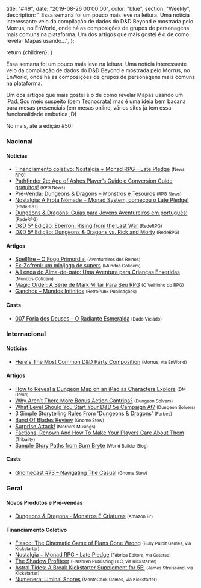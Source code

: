 
  title: "#49",
  date: "2019-08-26 00:00:00",
  color: "blue",
  section: "Weekly",
  description:
    "    Essa semana foi um pouco mais leve na leitura. Uma notícia interessante veio da compilação de dados do D&amp;D Beyond e mostrada pelo Morrus, no EnWorld, onde há as composições de grupos de personagens mais comuns na plataforma. Um dos artigos que mais gostei é o de como revelar Mapas usando...",
};

  return <InternalLayout meta={meta}>{children}</InternalLayout>;
}

Essa semana foi um pouco mais leve na leitura. Uma notícia interessante veio da compilação de dados do D&amp;D Beyond e mostrada pelo Morrus, no EnWorld, onde há as composições de grupos de personagens mais comuns na plataforma.

Um dos artigos que mais gostei é o de como revelar Mapas usando um iPad. Sou meio suspeito (bem Tecnocrata) mas é uma ideia bem bacana para mesas presenciais (em mesas online, vários sites já tem essa funcionalidade embutida ;D)

No mais, até a edição #50!

### Nacional

#### Notícias

- [Financiamento coletivo: Nostalgia + Monad RPG – Late Pledge] <small>(News RPG)</small>
- [Pathfinder 2e: Age of Ashes Player’s Guide e Conversion Guide gratuitos!] <small>(RPG News)</small>
- [Pré-Venda: Dungeons &amp; Dragons – Monstros e Tesouros] <small>(RPG News)</small>
- [Nostalgia: A Frota Nômade + Monad System, começou o Late Pledge!] <small>(RedeRPG)</small>
- [Dungeons &amp; Dragons: Guias para Jovens Aventureiros em português!] <small>(RedeRPG)</small>
- [D&amp;D 5ª Edição: Eberron: Rising from the Last War] <small>(RedeRPG)</small>
- [D&amp;D 5ª Edição: Dungeons &amp; Dragons vs. Rick and Morty] <small>(RedeRPG)</small>

#### Artigos

- [Spellfire – O Fogo Primordial] <small>(Aventureiros dos Reinos)</small>
- [Ex-Zofreni: um minijogo de supers] <small>(Mundos Colidem)</small>
- [A Lenda do Alma-de-gato: Uma Aventura para Crianças Enxeridas] <small>(Mundos Colidem)</small>
- [Magic Order: A Série de Mark Millar Para Seu RPG] <small>(O Velhinho do RPG)</small>
- [Ganchos – Mundos Infinitos] <small>(RetroPunk Publicações)</small>

#### Casts

- [007 Forja dos Deuses – O Radiante Esmeralda] <small>(Dado Viciado)</small>

### Internacional

#### Notícias

- [Here&#039;s The Most Common D&amp;D Party Composition] <small>(Morrus, via EnWorld)</small>

#### Artigos

- [How to Reveal a Dungeon Map on an iPad as Characters Explore] <small>(DM David)</small>
- [Why Aren’t There More Bonus Action Cantrips?] <small>(Dungeon Solvers)</small>
- [What Level Should You Start Your D&amp;D 5e Campaign At?] <small>(Dungeon Solvers)</small>
- [3 Simple Storytelling Rules From &#039;Dungeons &amp; Dragons&#039;] <small>(Forbes)</small>
- [Band Of Blades Review] <small>(Gnome Stew)</small>
- [Surprise Attack!] <small>(Merric&#039;s Musings)</small>
- [Factions, Renown And How To Make Your Players Care About Them] <small>(Tribality)</small>
- [Sample Story Paths from Burn Bryte] <small>(World Builder Blog)</small>

#### Casts

- [Gnomecast #73 – Navigating The Casual] <small>(Gnome Stew)</small>

### Geral

#### Novos Produtos e Pré-vendas

- [Dungeons &amp; Dragons - Monstros E Criaturas] <small>(Amazon Br)</small>

#### Financiamento Coletivo

- [Fiasco: The Cinematic Game of Plans Gone Wrong] <small>(Bully Pulpit Games, via Kickstarter)</small>
- [Nostalgia + Monad RPG - Late Pledge] <small>(Fábrica Editora, via Catarse)</small>
- [The Shadow Profiteer] <small>(Halsbren Publishing LLC, via Kickstarter)</small>
- [Astral Tides: A Break Kickstarter Supplement for 5E!] <small>(James Streissand, via Kickstarter)</small>
- [Numenera: Liminal Shores] <small>(MonteCook Games, via Kickstarter)</small>

[numenera: liminal shores]: https://www.kickstarter.com/projects/montecookgames/numenera-liminal-shores
[pathfinder 2e: age of ashes player’s guide e conversion guide gratuitos!]: https://newsrpg.wordpress.com/2019/08/20/pathfinder-2e-age-of-ashes-players-guide-gratuito/
[3 simple storytelling rules from &#039;dungeons &amp; dragons&#039;]: https://www.forbes.com/sites/goldiechan/2019/08/19/3-storytelling-rules-dnd/
[ex-zofreni: um minijogo de supers]: https://www.mundoscolidem.com.br/ex-zofreni-supers/
[007 forja dos deuses – o radiante esmeralda]: https://www.dadoviciado.com.br/007-forja-dos-deuses-o-radiante-esmeralda/
[here&#039;s the most common d&amp;d party composition]: https://www.enworld.org/threads/heres-the-most-common-d-d-party-composition.666906
[pré-venda: dungeons &amp; dragons – monstros e tesouros]: https://newsrpg.wordpress.com/2019/08/24/pre-venda-dungeons-dragons-monstros-e-tesouros/
[dungeons &amp; dragons - monstros e criaturas]: https://www.amazon.com.br/Dungeons-Dragons-Criaturas-Wizards-Coast/dp/6580448067
[nostalgia: a frota nômade + monad system, começou o late pledge!]: https://www.rederpg.com.br/2019/08/23/nostalgia-a-frota-nomade-monad-system-comecou-o-late-pledge/
[why aren’t there more bonus action cantrips?]: https://www.dungeonsolvers.com/2019/08/23/why-arent-there-more-bonus-action-cantrips/
[a lenda do alma-de-gato: uma aventura para crianças enxeridas]: https://www.mundoscolidem.com.br/a-lenda-do-alma-de-gato-uma-aventura-para-criancas-enxeridas/
[sample story paths from burn bryte]: https://worldbuilderblog.me/2019/08/22/sample-story-paths-from-burn-bryte/
[ganchos – mundos infinitos]: https://retropunk.com.br/editora/ganchos-mundos-infinitos/
[gnomecast #73 – navigating the casual]: https://gnomestew.com/gnomecast-73-navigating-the-casual/
[dungeons &amp; dragons: guias para jovens aventureiros em português!]: https://www.rederpg.com.br/2019/08/21/dungeons-dragons-guias-para-jovens-aventureiros-em-portugues/
[financiamento coletivo: nostalgia + monad rpg – late pledge]: https://newsrpg.wordpress.com/2019/08/22/financiamento-coletivo-nostalgia-monad-rpg-late-pledge/
[nostalgia + monad rpg - late pledge]: https://www.catarse.me/nostalgia_late
[the shadow profiteer]: https://www.kickstarter.com/projects/halsbrenpublishing/the-shadow-profiteer
[astral tides: a break kickstarter supplement for 5e!]: https://www.kickstarter.com/projects/jstreissand/astral-tides-a-break-kickstarter-supplement-for-5e
[fiasco: the cinematic game of plans gone wrong]: https://www.kickstarter.com/projects/bullypulpitgames/fiasco-the-cinematic-game-of-plans-gone-wrong
[band of blades review]: https://gnomestew.com/band-of-blades-review/
[factions, renown and how to make your players care about them]: https://www.tribality.com/2019/08/20/factions-renown-and-how-to-make-your-players-care-about-them/
[magic order: a série de mark millar para seu rpg]: https://ovelhinhodorpg.wordpress.com/2019/08/20/magic-order-a-serie-de-mark-millar-para-seu-rpg/
[d&amp;d 5ª edição: eberron: rising from the last war]: https://www.rederpg.com.br/2019/08/20/dd-5a-edicao-eberron-rising-from-the-last-war/
[spellfire – o fogo primordial]: http://aventureirosdosreinos.com/spellfire-o-fogo-primordial/
[how to reveal a dungeon map on an ipad as characters explore]: https://dmdavid.com/tag/how-to-reveal-a-dungeon-map-on-an-ipad-as-characters-explore/
[what level should you start your d&amp;d 5e campaign at?]: https://www.dungeonsolvers.com/2019/08/19/what-level-should-you-start-your-dd-5e-campaign-at/
[surprise attack!]: https://merricb.com/2019/08/25/surprise-attack/
[d&amp;d 5ª edição: dungeons &amp; dragons vs. rick and morty]: https://www.rederpg.com.br/2019/08/25/dd-5a-edicao-dungeons-dragons-vs-rick-and-morty/
